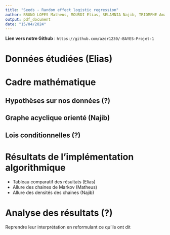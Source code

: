 ---
title: "Seeds - Random effect logistic regression"
author: BRUNO LOPES Matheus, MOURDI Elias, SELAMNIA Najib, TRIOMPHE Amaury
output: pdf_document
date: "15/04/2024"
---

**Lien vers notre Github** : `https://github.com/azer1230/-BAYES-Projet-1`

# Données étudiées (Elias)

# Cadre mathématique

## Hypothèses sur nos données (?)

## Graphe acyclique orienté (Najib)

## Lois conditionnelles (?)

# Résultats de l'implémentation algorithmique

- Tableau comparatif des résultats (Elias)
- Allure des chaines de Markov (Matheus)
- Allure des densités des chaines (Najib)

# Analyse des résultats (?)

Reprendre leur interprétation en reformulant ce qu'ils ont dit